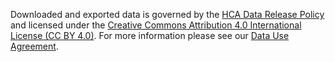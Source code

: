 Downloaded and exported data is governed by the [HCA Data Release Policy](https://www.humancellatlas.org/data-release-policy/) and licensed under the [Creative Commons Attribution 4.0 International License (CC BY 4.0)](https://creativecommons.org/licenses/by/4.0/). For more information please see our [Data Use Agreement](https://data.humancellatlas.org/about/data-use-agreement).

